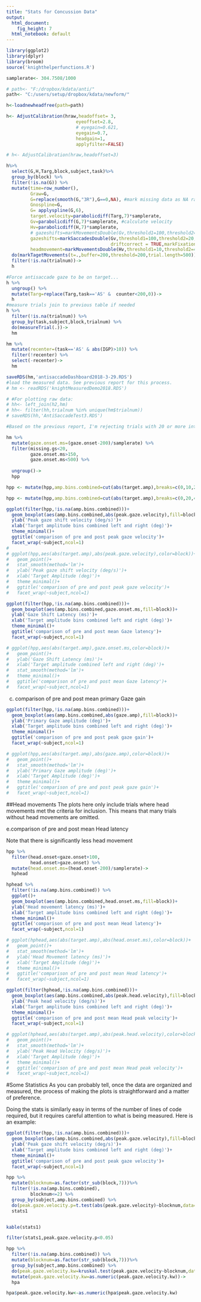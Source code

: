 ```yaml
---
title: "Stats for Concussion Data"
output:
  html_document: 
    fig_height: 7
  html_notebook: default
---
```



```r
library(ggplot2)
library(dplyr)
library(broom)
source('knighthelperfunctions.R')

samplerate<- 304.7508/1000

# path<- "F:/dropbox/kdata/anti/"
path<- "C:/users/setup/dropbox/kdata/newform/"

h<-loadnewheadfree(path=path)

h<- AdjustCalibration(hraw,headoffset= 3,
                          eyeoffset=2.8,
                          # eyegain=0.621,
                          eyegain=0.7,
                          headgain=1,
                          applyfilter=FALSE)

# h<- AdjustCalibration(hraw,headoffset=3)

h%>%
  select(G,H,Targ,block,subject,task)%>%
  group_by(block) %>%
  filter(!is.na(G)) %>%
  mutate(time=row_number(),
         Graw=G,
         G=replace(smooth(G,"3R"),G==0,NA), #mark missing data as NA rather than 0
         Gnospline=G,
         G= applyspline(G,6),
         target.velocity=parabolicdiff(Targ,7)*samplerate,
         Gv=parabolicdiff(G,7)*samplerate, #calculate velocity
         Hv=parabolicdiff(H,7)*samplerate,
         # gazeshifts=markMovementsDouble(Gv,threshold1=100,threshold2=10),
         gazeshifts=markSaccadesDouble(Gv,threshold1=100,threshold2=20,
                                       driftcorrect = TRUE,markFixations = FALSE),
         headmovement=markMovementsDouble(Hv,threshold1=10,threshold2=4)) %>%
  do(markTagetMovements(t=.,buffer=200,threshold=200,trial.length=500))%>%
  filter(!is.na(trialnum))->
  h

#Force antisaccade gaze to be on target...
h %>%
  ungroup() %>%
  mutate(Targ=replace(Targ,task=='AS' &  counter<200,0))->
  h
#measure trials join to previous table if needed
h %>%
  filter(!is.na(trialnum)) %>%
  group_by(task,subject,block,trialnum) %>%
  do(measureTrial(.))->
  hm

hm %>%
  mutate(recenter=(task=='AS' & abs(IGP)>10)) %>%
  filter(!recenter) %>%
  select(-recenter)->
  hm

saveRDS(hm,'antisaccadeDashboard2018-3-29.RDS')
#load the measured data. See previous report for this process. 
# hm <- readRDS('knightMeasuredDemo2018.RDS')

# #For plotting raw data:
# hh<- left_join(h2,hm)
# hh<- filter(hh,trialnum %in% unique(hm$trialnum))
# saveRDS(hh,'AntiSaccadeTest3.RDS')
```


```r
#Based on the previous report, I'm rejecting trials with 20 or more interpolated data points during the detected primary gaze shift, and trials where the latency is too short or too long. These ranges can be adjusted if future investigation warrants. 

hm %>%
  mutate(gaze.onset.ms=(gaze.onset-200)/samplerate) %>%
  filter(missing.gs<20,
         gaze.onset.ms>150,
         gaze.onset.ms<500) %>%
  
  ungroup()->
  hpp

hpp <- mutate(hpp,amp.bins.combined=cut(abs(target.amp),breaks=c(0,10,20,30,40,50,60,70,80)))

hpp <- mutate(hpp,amp.bins.combined=cut(abs(target.amp),breaks=c(0,20,40,60,80)))
```

```r
ggplot(filter(hpp,!is.na(amp.bins.combined)))+
  geom_boxplot(aes(amp.bins.combined,abs(peak.gaze.velocity),fill=block))+
  ylab('Peak gaze shift velocity (deg/s)')+
  xlab('Target amplitude bins combined left and right (deg)')+
  theme_minimal()+
  ggtitle('comparison of pre and post peak gaze velocity')+
  facet_wrap(~subject,ncol=1)
# 
# ggplot(hpp,aes(abs(target.amp),abs(peak.gaze.velocity),color=block))+
#   geom_point()+
#   stat_smooth(method='lm')+
#   ylab('Peak gaze shift velocity (deg/s)')+
#   xlab('Target Amplitude (deg)')+
#   theme_minimal()+
#   ggtitle('comparison of pre and post peak gaze velocity')+
#   facet_wrap(~subject,ncol=1)
```

```r
ggplot(filter(hpp,!is.na(amp.bins.combined)))+
  geom_boxplot(aes(amp.bins.combined,gaze.onset.ms,fill=block))+
  ylab('Gaze Shift Latency (ms)')+
  xlab('Target amplitude bins combined left and right (deg)')+
  theme_minimal()+
  ggtitle('comparison of pre and post mean Gaze latency')+
  facet_wrap(~subject,ncol=1)

# ggplot(hpp,aes(abs(target.amp),gaze.onset.ms,color=block))+
#   geom_point()+
#   ylab('Gaze Shift Latency (ms)')+
#   xlab('Target amplitude combined left and right (deg)')+
#   stat_smooth(method='lm')+
#   theme_minimal()+
#   ggtitle('comparison of pre and post mean Gaze latency')+
#   facet_wrap(~subject,ncol=1)
```

c. comparison of pre and post mean primary Gaze gain

```r
ggplot(filter(hpp,!is.na(amp.bins.combined)))+
  geom_boxplot(aes(amp.bins.combined,abs(gaze.amp),fill=block))+
  ylab('Primary Gaze amplitude (deg)')+
  xlab('Target amplitude bins combined left and right (deg)')+
  theme_minimal()+
  ggtitle('comparison of pre and post peak gaze gain')+
  facet_wrap(~subject,ncol=1)

# ggplot(hpp,aes(abs(target.amp),abs(gaze.amp),color=block))+
#   geom_point()+
#   stat_smooth(method='lm')+
#   ylab('Primary Gaze amplitude (deg)')+
#   xlab('Target Amplitude (deg)')+
#   theme_minimal()+
#   ggtitle('comparison of pre and post peak gaze gain')+
#   facet_wrap(~subject,ncol=1)
```

##Head movements
The plots here only include trials where head movements met the criteria for inclusion. This means that many trials without head movements are omitted. 

e.comparison of pre and post mean Head latency

Note that there is significantly less head movement 

```r
hpp %>% 
  filter(head.onset<gaze.onset+100,
         head.onset>gaze.onset) %>%
  mutate(head.onset.ms=(head.onset-200)/samplerate)->
  hphead

hphead %>%
  filter(!is.na(amp.bins.combined)) %>%
  ggplot()+
  geom_boxplot(aes(amp.bins.combined,head.onset.ms,fill=block))+
  ylab('Head movement latency (ms)')+
  xlab('Target amplitude bins combined left and right (deg)')+
  theme_minimal()+
  ggtitle('comparison of pre and post mean Head latency')+
  facet_wrap(~subject,ncol=1)

# ggplot(hphead,aes(abs(target.amp),abs(head.onset.ms),color=block))+
#   geom_point()+
#   stat_smooth(method='lm')+
#   ylab('Head Movement latency (ms)')+
#   xlab('Target Amplitude (deg)')+
#   theme_minimal()+
#   ggtitle('comparison of pre and post mean Head latency')+
#   facet_wrap(~subject,ncol=1)
```

```r
ggplot(filter(hphead,!is.na(amp.bins.combined)))+
  geom_boxplot(aes(amp.bins.combined,abs(peak.head.velocity),fill=block))+
  ylab('Peak head velocity (deg/s)')+
  xlab('Target amplitude bins combined left and right (deg)')+
  theme_minimal()+
  ggtitle('comparison of pre and post mean Head peak velocity')+
  facet_wrap(~subject,ncol=1)

# ggplot(hphead,aes(abs(target.amp),abs(peak.head.velocity),color=block))+
#   geom_point()+
#   stat_smooth(method='lm')+
#   ylab('Peak Head Velocity (deg/s)')+
#   xlab('Target Amplitude (deg)')+
#   theme_minimal()+
#   ggtitle('comparison of pre and post mean Head peak velocity')+
#   facet_wrap(~subject,ncol=1)
```


#Some Statistics
As you can probably tell, once the data are organized and measured, the process of making the plots is straightforward and a matter of preference. 

Doing the stats is similarly easy in terms of the number of lines of code required, but it requires careful attention to what is being measured. Here is an example: 

```r
ggplot(filter(hpp,!is.na(amp.bins.combined)))+
  geom_boxplot(aes(amp.bins.combined,abs(peak.gaze.velocity),fill=block))+
  ylab('Peak gaze shift velocity (deg/s)')+
  xlab('Target amplitude bins combined left and right (deg)')+
  theme_minimal()+
  ggtitle('comparison of pre and post peak gaze velocity')+
  facet_wrap(~subject,ncol=1)

hpp %>%
  mutate(blocknum=as.factor(str_sub(block,7)))%>%
  filter(!is.na(amp.bins.combined),
         blocknum<=2) %>%  
  group_by(subject,amp.bins.combined) %>%
  do(peak.gaze.velocity.p=t.test(abs(peak.gaze.velocity)~blocknum,data=.)$p.value)->
  stats1


kable(stats1)

filter(stats1,peak.gaze.velocity.p<0.05)


```

```r
hpp %>%
  filter(!is.na(amp.bins.combined)) %>%
  mutate(blocknum=as.factor(str_sub(block,7)))%>%
  group_by(subject,amp.bins.combined) %>%
  do(peak.gaze.velocity.kw=kruskal.test(peak.gaze.velocity~blocknum,data=.)$p.value) %>%
  mutate(peak.gaze.velocity.kw=as.numeric(peak.gaze.velocity.kw))->
  hpa

hpa$peak.gaze.velocity.kw<-as.numeric(hpa$peak.gaze.velocity.kw)
```

